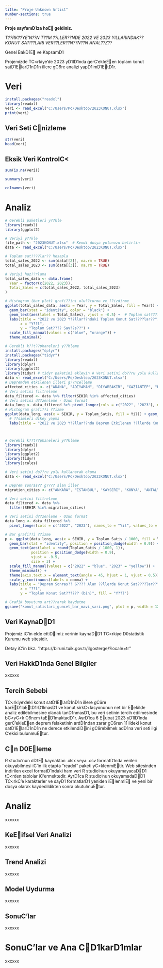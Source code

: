 ```yaml
---
title: "Proje Unknown Artist"
number-sections: true
---
```


**Proje sayfamD1za hoE geldiniz.**

*T??RK??YE'N??N T??M ??LLER??NDE 2022 VE 2023 YILLARINDAK?? KONUT SATI??LARI VER??LER??N??N??N ANAL??Z??*

Genel BakD1E ve KapsamD1

Projemizde TC\<rkiye'de 2023 yD1lD1nda gerC'ekleEen toplam konut satD1ElarD1nD1n illere gC6re analizi yapD1lmD1EtD1r.

# Veri

```r
install.packages("readxl")
library(readxl)
veri <- read_excel("C:/Users/Pc/Desktop/2023KONUT.xlsx")
print(veri)

```

## Veri Seti Cnizleme

```r
str(veri)
head(veri)

```

## Eksik Veri KontrolC\<

```r
sum(is.na(veri))

```

```r
summary(veri)

```

```r
colnames(veri)

```

# Analiz

```r
# Gerekli paketleri y??kle
library(readxl)
library(ggplot2)

# Veriyi y??kle
file_path <- "2023KONUT.xlsx"  # Kendi dosya yolunuzu belirtin
data <- read_excel("C:/Users/Pc/Desktop/2023KONUT.xlsx")

# Toplam sat????lar?? hesapla
total_sales_2022 <- sum(data[[2]], na.rm = TRUE)
total_sales_2023 <- sum(data[[3]], na.rm = TRUE)

# Veriyi haz??rlama
total_sales_data <- data.frame(
  Year = factor(c(2022, 2023)),
  Total_Sales = c(total_sales_2022, total_sales_2023)
)

# Histogram (bar plot) grafi??ini olu??turma ve ??izdirme
ggplot(total_sales_data, aes(x = Year, y = Total_Sales, fill = Year)) +
  geom_bar(stat = "identity", color = "black") +
  geom_text(aes(label = Total_Sales), vjust = -0.5) +  # Toplam sat???? say??lar??n?? ekleme
  labs(title = "2022 ve 2023 Y??llar??ndaki Toplam Konut Sat????lar??",
       x = "Y??l",
       y = "Toplam Sat???? Say??s??") +
  scale_fill_manual(values = c("blue", "orange")) +
  theme_minimal()
```

```r
# Gerekli k??t??phaneleri y??kleme 
install.packages("dplyr")
install.packages("tidyr")
library(readxl) 
library(dplyr) 
library(ggplot2) 
library(tidyr) # tidyr paketini ekleyin # Veri setini do??ru yolu kullanarak okuma 
data <- read_excel("C:/Users/Pc/Desktop/2023KONUT.xlsx") 
# Depremden etkilenen illeri g??ncelleme 
affected_cities <- c("ADANA", "ADIYAMAN", "DIYARBAKIR", "GAZIANTEP", "HATAY", "KILIS", "MALATYA", "OSMANIYE", "SANLIURFA", "KAHRAMANMARAS", "ELAZIG") 
# Veri setini filtreleme 
data_filtered <- data %>% filter(SEHIR %in% affected_cities) 
# Veri setini d??zenleme - Uzun format 
data_long <- data_filtered %>% pivot_longer(cols = c("2022", "2023"), names_to = "Yil", values_to = "Toplam_Satis") 
# Histogram grafi??i ??izme 
ggplot(data_long, aes(x = SEHIR, y = Toplam_Satis, fill = Yil)) + geom_bar(stat = "identity", position = "dodge") + theme_minimal() + theme(axis.text.x = element_text(angle = 90, hjust = 1, vjust = 0.5)) + 
  # ??simleri dikey yapma 
  labs(title = "2022 ve 2023 Y??llar??nda Deprem Etkilenen ??llerde Konut Sat????lar??", x = "??l", y = "Toplam Konut Sat??????", fill = "Y??l")




```

```r
# Gerekli k??t??phaneleri y??kleme
library(readxl)
library(dplyr)
library(ggplot2)
library(tidyr)
library(scales)

# Veri setini do??ru yolu kullanarak okuma
data <- read_excel("C:/Users/Pc/Desktop/2023KONUT.xlsx")

# Deprem sonras?? g???? alan iller
migration_cities <- c("ANKARA", "ISTANBUL", "KAYSERI", "KONYA", "ANTALYA", "SAMSUN", "MUGLA")

# Veri setini filtreleme
data_filtered <- data %>%
  filter(SEHIR %in% migration_cities)

# Veri setini d??zenleme - Uzun format
data_long <- data_filtered %>%
  pivot_longer(cols = c("2022", "2023"), names_to = "Yil", values_to = "Toplam_Satis")

# Bar grafi??i ??izme
p <- ggplot(data_long, aes(x = SEHIR, y = Toplam_Satis / 1000, fill = Yil)) +
  geom_bar(stat = "identity", position = position_dodge(width = 0.9)) +
  geom_text(aes(label = round(Toplam_Satis / 1000, 1)), 
            position = position_dodge(width = 0.9), 
            vjust = -0.5, 
            size = 3) +
  scale_fill_manual(values = c("2022" = "blue", "2023" = "yellow")) +  # Renkleri mavi ve sar?? olarak de??i??tir
  theme_minimal() +
  theme(axis.text.x = element_text(angle = 45, hjust = 1, vjust = 0.5)) +
  scale_y_continuous(labels = comma) +
  labs(title = "Deprem Sonras?? G???? Alan ??llerde Konut Sat????lar??",
       x = "??l",
       y = "Toplam Konut Sat?????? (bin)", fill = "Y??l")

# Grafik boyutunu art??rarak kaydetme
ggsave("konut_satislari_guncel_bar_mavi_sari.png", plot = p, width = 12, height = 8, units = "in")

```

## Veri KaynaDD1

Projemiz iC'in elde ettiDimiz verinin kaynaDD1 TC\<rkiye D0statistik Kurumu web sitesidir.

Detay iC'in bkz. "https://biruni.tuik.gov.tr/ilgosterge/?locale=tr"

## Veri HakkD1nda Genel Bilgiler

xxxxxx

## Tercih Sebebi

TC\<rkiye'deki konut satD1ElarD1nD1n illere gC6re karED1laEtD1rD1lmasD1 ve konut sirkC\<lasyonunun net bir Eekilde analiz edilebilmesine olanak tanD1nmasD1, bu veri setinin tercih edilmesinde bC\<yC\<k C6nem taED1maktadD1r. AyrD1ca 6 Eubat 2023 yD1lD1nda gerC'ekleEen deprem felaketinin ardD1ndan zarar gC6ren 11 ildeki konut satD1ElarD1nD1n ne derece etkilendiDini gC6rebilmek adD1na veri seti ilgi C'ekici bulunmuEtur.

## Cn D0Eleme

R studio'nun dD1E kaynaktan .xlsx veya .csv formatD1nda verileri okuyabilmesi iC'in ilk etapta "readxl" paketi yC\<klenmiEtir. Web sitesinden indirilen excel formatD1ndaki ham veri R studio'nun okuyamayacaDD1 tC\<rden tablolar iC'ermektedir. AyrD1ca R studio'nun okuyamadaDD1 TC\<rkC'e karakterler ve sayD1 formatlarD1 yeniden iElenmiE ve yeni bir dosya olarak kaydedildikten sonra okutulmuEtur.

# Analiz

xxxxxx

## KeEifsel Veri Analizi

xxxxxx

## Trend Analizi

xxxxxx

## Model Uydurma

xxxxxx

## SonuC'lar

xxxxxx

# SonuC'lar ve Ana CD1karD1mlar

xxxxxx
